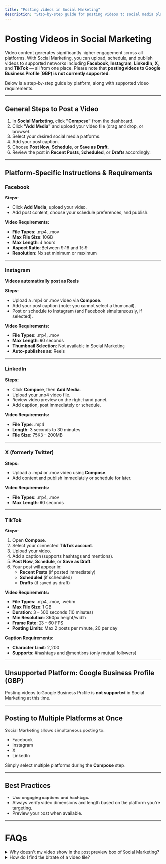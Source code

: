 ```yaml
---
title: "Posting Videos in Social Marketing"
description: "Step-by-step guide for posting videos to social media platforms using Social Marketing."
---
```


# Posting Videos in Social Marketing

Video content generates significantly higher engagement across all platforms. With Social Marketing, you can upload, schedule, and publish videos to supported networks including **Facebook**, **Instagram**, **LinkedIn**, **X**, and **TikTok** — all from one place. Please note that **posting videos to Google Business Profile (GBP) is not currently supported**.

Below is a step-by-step guide by platform, along with supported video requirements.

---

## General Steps to Post a Video

1. In **Social Marketing**, click **"Compose"** from the dashboard.
2. Click **"Add Media"** and upload your video file (drag and drop, or browse).
3. Select your desired social media platforms.
4. Add your post caption.
5. Choose **Post Now**, **Schedule**, or **Save as Draft**.
6. Review the post in **Recent Posts**, **Scheduled**, or **Drafts** accordingly.

---

## Platform-Specific Instructions & Requirements

### Facebook

**Steps:**
- Click **Add Media**, upload your video.
- Add post content, choose your schedule preferences, and publish.

**Video Requirements:**
- **File Types**: .mp4, .mov  
- **Max File Size**: 10GB  
- **Max Length**: 4 hours  
- **Aspect Ratio**: Between 9:16 and 16:9  
- **Resolution**: No set minimum or maximum  

---

### Instagram

**Videos automatically post as Reels**

**Steps:**
- Upload a .mp4 or .mov video via **Compose**.
- Add your post caption (note: you cannot select a thumbnail).
- Post or schedule to Instagram (and Facebook simultaneously, if selected).

**Video Requirements:**
- **File Types**: .mp4, .mov  
- **Max Length**: 60 seconds  
- **Thumbnail Selection**: Not available in Social Marketing  
- **Auto-publishes as**: Reels  

---

### LinkedIn

**Steps:**
- Click **Compose**, then **Add Media**.
- Upload your .mp4 video file.
- Review video preview on the right-hand panel.
- Add caption, post immediately or schedule.

**Video Requirements:**
- **File Type**: .mp4  
- **Length**: 3 seconds to 30 minutes  
- **File Size**: 75KB – 200MB  

---

### X (formerly Twitter)

**Steps:**
- Upload a .mp4 or .mov video using **Compose**.
- Add content and publish immediately or schedule for later.

**Video Requirements:**
- **File Types**: .mp4, .mov  
- **Max Length**: 60 seconds  

---

### TikTok

**Steps:**
1. Open **Compose**.
2. Select your connected **TikTok account**.
3. Upload your video.
4. Add a caption (supports hashtags and mentions).
5. **Post Now**, **Schedule**, or **Save as Draft**.
6. Your post will appear in:
   - **Recent Posts** (if posted immediately)
   - **Scheduled** (if scheduled)
   - **Drafts** (if saved as draft)

**Video Requirements:**
- **File Types**: .mp4, .mov, .webm  
- **Max File Size**: 1 GB  
- **Duration**: 3 – 600 seconds (10 minutes)  
- **Min Resolution**: 360px height/width  
- **Frame Rate**: 23 – 60 FPS  
- **Posting Limits**: Max 2 posts per minute, 20 per day  

**Caption Requirements:**
- **Character Limit**: 2,200  
- **Supports**: #hashtags and @mentions (only mutual followers)  

---

## Unsupported Platform: Google Business Profile (GBP)

Posting videos to Google Business Profile is **not supported** in Social Marketing at this time.

---

## Posting to Multiple Platforms at Once

Social Marketing allows simultaneous posting to:
- Facebook
- Instagram
- X
- LinkedIn

Simply select multiple platforms during the **Compose** step.

---

## Best Practices

- Use engaging captions and hashtags.
- Always verify video dimensions and length based on the platform you're targeting.
- Preview your post when available.

---

# FAQs

<details>
<summary>Why doesn't my video show in the post preview box of Social Marketing?</summary>

Sometimes videos that match all the file requirements to post fail to populate in the preview box. Typically, this is due to the formatting decisions of the content provider and can be easily fixed by reformatting the video.

### Reformatting Video File

The two formats that our Social Marketing app supports are:

- .mov
- .mp4

You can get good results by using the defaults and presets with programs like:

- iMovie
- Handbrake
- Canva

Simply save the video that you want to post. "Import" the video into one of these programs and then "export" or "share" the video – the new file produced should meet all requirements to post in Social Marketing!
</details>

<details>
<summary>How do I find the bitrate of a video file?</summary>

To find the bitrate of a video file, you can use several methods depending on your operating system:

## Windows

1. Right-click on the video file
2. Select **Properties**
3. Go to the **Details** tab
4. Look for **Bit rate** in the video section

## Mac

1. Right-click on the video file
2. Select **Get Info**
3. Look for **Data rate** in the More Info section

## Using Media Players

Most media players like VLC, Windows Media Player, or QuickTime will display bitrate information in their file properties or media information panels.

## Why Bitrate Matters

Video bitrate affects file size and quality. For social media posting, you want to balance quality with file size to ensure smooth uploads and playback.

**Recommended bitrates for social media:**
- Facebook: 1-2 Mbps
- Instagram: 1-2 Mbps
- LinkedIn: 1-2 Mbps
</details>